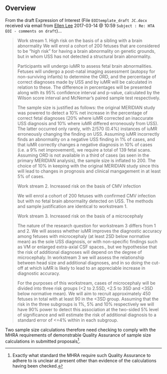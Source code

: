 ## Overview

From the draft Expression of Interest (File `EOItemplate_draft JC.docx` received via email from [Ellen Lee](mailto:e.lee@sheffield.ac.uk) 2017-03-14 @ 10:59 `Subject : Re: HTA EOI - comments on draft`)...

> Work stream 1. High risk on the basis of a sibling with a brain abnormality
> We will enrol a cohort of 200 fetuses that are considered to be “high risk” for having a brain abnormality on genetic grounds, but in whom USS has not detected a structural brain abnormality.
>
> Participants will undergo iuMR to assess fetal brain abnormalities. Fetuses will undergo a post-natal imaging assessment (autopsy for non-surviving infants) to determine the ORD, and the percentage of correct diagnoses made by USS and by iuMR will be calculated in relation to these. The difference in percentages will be presented along with its 95% confidence interval and p-value, calculated by the Wilson score interval and McNemar’s paired sample test respectively.
>
> The sample size is justified as follows: the original MERIDIAN study was powered to detect a 10% net increase in the percentage of correct fetal diagnoses (20% where iuMR corrected an inaccurate USS diagnosis and 10% where iuMR differed erroneously from USS). The latter occurred only rarely, with 2/570 (0.4%) instances of iuMR erroneously changing the finding on USS. Assuming iuMR incorrectly finds an abnormality on a negative USS finding in 1% of cases, and that iuMR correctly changes a negative diagnosis in 10% of cases (i.e. a 9% net improvement), we require a total of 139 fetal scans. Assuming ORD is not available in a third of cases (as seen in the primary MERIDIAN analysis), the sample size is inflated to 200. The choice of 10% in keeping with the original MERIDIAN study since this will lead to changes in prognosis and clinical mangagement in at least 5% of cases.
>
> Work stream 2. Increased risk on the basis of  CMV infection
>
> We will enrol a cohort of 200 fetuses with confirmed CMV infection but with no fetal brain abnormality detected on USS. The methods and sample justification are identical to workstream 1.
>
> Work stream 3. Increased risk on the basis of a microcephaly
>
> The nature of the research question for workstream 3  differs from 1 and 2. We will assess whether iuMR improves the diagnostic accuracy among fetuses with microcephaly (at least 2SD below normative mean) as the sole USS diagnosis, or with non-specific findings such as VM or enlarged extra-axial CSF spaces., but we hypothesise that the risk of additional diagnoses will depend on the degree of microcephaly. In workstream 3 we will assess the relationship between head size and additional diagnoses, and in so doing the cut-off at which iuMR is likely to lead to an appreciable increase in diagnostic accuracy.
>
> For the purposes of this workstream, cases of microcephaly will be divided into three risk groups (<2 to 2.5SD,  <2.5 to 3SD and <3SD below normative mean). We will aim to recruit approximately 450 fetuses in total with at least 90 in the <3SD group. Assuming that the risk in the three subgroups is 1%, 5% and 10% respectively we will have 90% power to detect this association  at the two-sided 5% level of significance and will estimate the risk of additional diagnosis to a standard error of <=4% within in each subgroup.

Two sample size calculations therefore need checking to comply with the MHRA requirements of demonstrable Quality Assurance of sample size calculations in submitted proposals[^1].

[^1]: Exactly what standard the MHRA require such Quality Assurance to adhere to is unclear at present other than evidence of the calculations having been checked.
